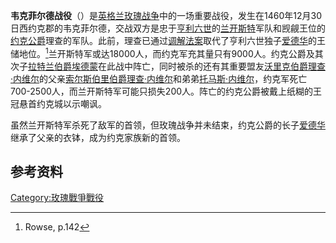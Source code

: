 {{noteTA
|G1=UK Places
}}
{{Infobox Military Conflict
|conflict=韦克菲尔德战役
|partof=[[玫瑰战争|玫瑰战争]]
|image=[[Image:Lancaster_victory_over_York.svg|300px]]
|caption=
|date=1460年12月30日
|place= [[英格兰|英格兰]][[西约克郡|西约克郡]]的[[韦克菲尔德|韦克菲尔德]]
|result=兰开斯特家族获胜
|combatant1= [[Image:Red_Rose_Badge_of_Lancaster.svg|15px]] [[兰开斯特家族|兰开斯特家族]]
|combatant2= [[Image:Yorkshire_rose.svg|15px]] [[约克家族|约克家族]]
|commander1=[[亨利·博福特，第三代索默塞特公爵|索默塞特公爵]]<br>[[亨利·珀西，第三代诺森伯兰伯爵|诺森伯兰伯爵]]<br>[[约翰·克利福德，第九代德·克利福德男爵|克利福德勋爵]]<br>等人
|commander2=[[理查·金雀花，第三代约克公爵|约克公爵]]†<br>[[理查·内维尔，第五代索尔斯伯里伯爵|索尔斯伯里伯爵]]†<br>[[埃德蒙，拉特兰伯爵|埃德蒙，拉特兰伯爵]]† 
|strength1=可能高于18,000
|strength2=9,000
|casualties1=大约200
|casualties2=700 - 2,500
}}
{{Campaignbox Wars of the Roses}}
'''韦克菲尔德战役'''（{{lang-en|Battle of Wakefield}}）是[[英格兰|英格兰]][[玫瑰战争|玫瑰战争]]中的一场重要战役，发生在1460年12月30日西约克郡的韦克菲尔德，交战双方是忠于[[亨利六世_(英格兰)|亨利六世]]的[[兰开斯特|兰开斯特]]军队和觊觎王位的[[约克公爵|约克公爵]]理查的军队。此前，理查已通过[[调解法案|调解法案]]取代了亨利六世独子[[威斯敏斯特的爱德华|爱德华]]的王储地位。<ref>Rowse, p.142</ref>兰开斯特军或达18000人，而约克军充其量只有9000人。约克公爵及其次子[[拉特兰伯爵埃德蒙|拉特兰伯爵埃德蒙]]在此战中阵亡，同时被杀的还有其重要盟友[[沃里克伯爵|沃里克伯爵]][[理查·内维尔，第十六代沃里克伯爵|理查·内维尔]]的父亲[[索尔斯伯里伯爵|索尔斯伯里伯爵]][[理查·内维尔，第五代索尔斯伯里伯爵|理查·内维尔]]和弟弟[[托马斯·内维尔|托马斯·内维尔]]，约克军死亡700-2500人，而兰开斯特军可能只损失200人。阵亡的约克公爵被戴上纸糊的王冠悬首约克城以示嘲讽。

虽然兰开斯特军杀死了敌军的首领，但玫瑰战争并未结束，约克公爵的长子[[爱德华四世_(英格兰)|爱德华]]继承了父亲的衣钵，成为约克家族新的首领。

==参考资料==
{{reflist}}
{{玫瑰战争}}

[[Category:玫瑰戰爭戰役|Category:玫瑰戰爭戰役]]